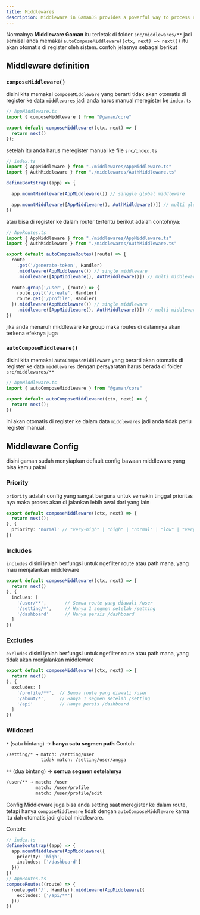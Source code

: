 ```yaml
---
title: Middlewares
description: Middleware in GamanJS provides a powerful way to process requests before they reach the route handler. Middleware can be defined globally for all routes in a Block or scoped to specific paths and HTTP methods. Middleware functions are designed to continue to the next handler when they do not return a response.
---
```


Normalnya **Middleware Gaman** itu terletak di folder `src/middlewares/**` jadi semisal anda memakai `autoComposeMiddleware((ctx, next) => next())` itu akan otomatis di register oleh sistem.
contoh jelasnya sebagai berikut

## Middleware definition

### `composeMiddleware()`
disini kita memakai `composeMiddleware` yang berarti tidak akan otomatis di register ke data `middlewares` jadi anda harus manual meregister ke `index.ts`

```ts
// AppMiddleware.ts
import { composeMiddleware } from "@gaman/core"

export default composeMiddleware((ctx, next) => {
  return next()
});
```
setelah itu anda harus meregister manual ke file `src/index.ts`
```ts
// index.ts
import { AppMiddleware } from "./middlewares/AppMiddleware.ts"
import { AuthMiddleware } from "./middlewares/AuthMiddleware.ts"

defineBootstrap((app) => {

  app.mountMiddleware(AppMiddleware()) // singgle global middleware

  app.mountMiddleware([AppMiddleware(), AuthMidldeware()]) // multi global middleware
})
```
atau bisa di register ke dalam router tertentu berikut adalah contohnya:
```ts
// AppRoutes.ts
import { AppMiddleware } from "./middlewares/AppMiddleware.ts"
import { AuthMiddleware } from "./middlewares/AuthMiddleware.ts"

export default autoComposeRoutes((route) => {
  route
    .get('/generate-token', Handler)
    .middleware(AppMiddleware()) // single middleware
    .middleware([AppMiddleware(), AuthMiddleware()]) // multi middleware
  
  route.group('/user', (route) => {
    route.post('/create', Handler)
    route.get('/profile', Handler)
  }).middleware(AppMiddleware()) // single middleware
    .middleware([AppMiddleware(), AuthMiddleware()]) // multi middleware
})
```
jika anda menaruh middleware ke group maka routes di dalamnya akan terkena efeknya juga


### `autoComposeMiddleware()`
disini kita memakai `autoComposeMiddleware` yang berarti akan otomatis di register ke data `middlewares` dengan persyaratan harus berada di folder `src/middlewares/**`

```ts
// AppMiddleware.ts
import { autoComposeMiddleware } from "@gaman/core"

export default autoComposeMiddleware((ctx, next) => {
  return next();
})
```
ini akan otomatis di register ke dalam data `middlewares` jadi anda tidak perlu register manual.


## Middleware Config
disini gaman sudah menyiapkan default config bawaan middleware yang bisa kamu pakai

### Priority
`priority` adalah config yang sangat berguna untuk semakin tinggal prioritas nya maka proses akan di jalankan lebih awal dari yang lain

```ts
export default composeMiddleware((ctx, next) => {
  return next();
}, {
  priority: 'normal' // "very-high" | "high" | "normal" | "low" | "very-low"
})
```
### Includes
`includes` disini iyalah berfungsi untuk ngefilter route atau path mana, yang mau menjalankan middleware

```ts
export default composeMiddleware((ctx, next) => {
  return next()
}, {
  inclues: [
    '/user/**',       // Semua route yang diawali /user
    '/setting/*',     // Hanya 1 segmen setelah /setting
    '/dashboard'      // Hanya persis /dashboard
  ]
})
```

### Excludes
`excludes` disini iyalah berfungsi untuk ngefilter route atau path mana, yang tidak akan menjalankan middleware

```ts
export default composeMiddleware((ctx, next) => {
  return next()
}, {
  excludes: [
    '/profile/**',  // Semua route yang diawali /user
    '/about/*',     // Hanya 1 segmen setelah /setting
    '/api'          // Hanya persis /dashboard
  ]
})
```

### Wildcard
`*` (satu bintang) → **hanya satu segmen path**
Contoh: 
```bash
/setting/* → match: /setting/user
             tidak match: /setting/user/angga
```
`**` (dua bintang) → **semua segmen setelahnya**
```bash
/user/** → match: /user
           match: /user/profile
           match: /user/profile/edit
```

Config Middleware juga bisa anda setting saat meregister ke dalam route, tetapi hanya `composeMiddleware` tidak dengan `autoComposeMiddleware` karna itu dah otomatis jadi global middleware.

Contoh:
```ts
// index.ts
defineBootstrap((app) => {
  app.mountMiddleware(AppMiddleware({
    priority: 'high',
    includes: ['/dashboard']
  }))
})
// AppRoutes.ts
composeRoutes((route) => {
  route.get('/', Handler).middleware(AppMiddleware({
    excludes: ['/api/**']
  }))
})
```

